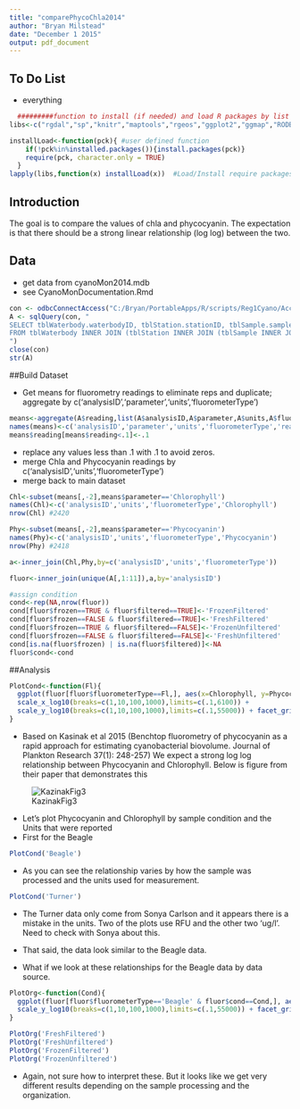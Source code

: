 ```yaml
---
title: "comparePhycoChla2014"
author: "Bryan Milstead"
date: "December 1 2015"
output: pdf_document
---
```

<!---
use these command instead of the knit icon if you want the data and work loaded into the R workspace
  library(knitr)
  setwd('Analysis')
  knit('comparePhycoChla2014.rmd')
  -->

To Do List
-------------------------
* everything

```r
  #########function to install (if needed) and load R packages by list
libs<-c("rgdal","sp","knitr","maptools","rgeos","ggplot2","ggmap","RODBC","dplyr") #list of packages to load

installLoad<-function(pck){ #user defined function
    if(!pck%in%installed.packages()){install.packages(pck)}
    require(pck, character.only = TRUE)
  }
lapply(libs,function(x) installLoad(x))  #Load/Install require packages
```

Introduction
-------------------------

The goal is to compare the values of chla and phycocyanin.
The expectation is that there should be a strong linear relationship (log log) between the two.

Data 
-------------------------

* get data from cyanoMon2014.mdb
* see CyanoMonDocumentation.Rmd

```r
con <- odbcConnectAccess("C:/Bryan/PortableApps/R/scripts/Reg1Cyano/Access/cyanoMon2014.mdb")
A <- sqlQuery(con, "
SELECT tblWaterbody.waterbodyID, tblStation.stationID, tblSample.sampleID, tblSample.sampleDate, tblSample.organization, tblSample.sampleMethod, tblSample.sampleDepthM, tblAnalysis.analysisID, tblAnalysis.analysisDate, tblAnalysis.frozen, tblAnalysis.filtered, tblFluorometry.parameter, tblFluorometry.reading, tblFluorometry.units, tblFluorometry.rep, tblFluorometry.fluorometerType
FROM tblWaterbody INNER JOIN (tblStation INNER JOIN (tblSample INNER JOIN (tblAnalysis INNER JOIN tblFluorometry ON tblAnalysis.analysisID = tblFluorometry.analysisID) ON tblSample.sampleID = tblAnalysis.sampleID) ON tblStation.stationID = tblSample.stationID) ON tblWaterbody.waterbodyID = tblStation.waterbodyID
")
close(con)
str(A)
```

##Build Dataset

* Get means for fluorometry readings to eliminate reps and duplicate; aggregate by c('analysisID','parameter','units','fluorometerType')

```r
means<-aggregate(A$reading,list(A$analysisID,A$parameter,A$units,A$fluorometerType),mean,na.rm=TRUE)
names(means)<-c('analysisID','parameter','units','fluorometerType','reading')
means$reading[means$reading<.1]<-.1
```

* replace any values less than .1 with .1 to avoid zeros.
* merge Chla and Phycocyanin readings by c('analysisID','units','fluorometerType')
* merge back to main dataset



```r
Chl<-subset(means[,-2],means$parameter=='Chlorophyll')
names(Chl)<-c('analysisID','units','fluorometerType','Chlorophyll')
nrow(Chl) #2420

Phy<-subset(means[,-2],means$parameter=='Phycocyanin')
names(Phy)<-c('analysisID','units','fluorometerType','Phycocyanin')
nrow(Phy) #2418

a<-inner_join(Chl,Phy,by=c('analysisID','units','fluorometerType'))

fluor<-inner_join(unique(A[,1:11]),a,by='analysisID')

#assign condition
cond<-rep(NA,nrow(fluor))
cond[fluor$frozen==TRUE & fluor$filtered==TRUE]<-'FrozenFiltered'
cond[fluor$frozen==FALSE & fluor$filtered==TRUE]<-'FreshFiltered'
cond[fluor$frozen==TRUE & fluor$filtered==FALSE]<-'FrozenUnfiltered'
cond[fluor$frozen==FALSE & fluor$filtered==FALSE]<-'FreshUnfiltered'
cond[is.na(fluor$frozen) | is.na(fluor$filtered)]<-NA
fluor$cond<-cond
```

##Analysis

```r
PlotCond<-function(Fl){
  ggplot(fluor[fluor$fluorometerType==Fl,], aes(x=Chlorophyll, y=Phycocyanin)) + geom_point(shape=16)+ 
  scale_x_log10(breaks=c(1,10,100,1000),limits=c(.1,6100)) + 
  scale_y_log10(breaks=c(1,10,100,1000),limits=c(.1,55000)) + facet_grid(cond ~ units) +ggtitle(Fl)
}
```

* Based on Kasinak et al 2015 (Benchtop fluorometry of phycocyanin as a rapid approach for estimating cyanobacterial biovolume. Journal of Plankton Research 37(1): 248-257) We expect a strong log log relationship between Phycocyanin and Chlorophyll.  Below is figure from their paper that demonstrates this

![KazinakFig3](../Misc/KazinakFig3.jpg)

* Let's plot Phycocyanin and Chlorophyll by sample condition and the Units that were reported
* First for the Beagle 

```r
PlotCond('Beagle')
```

* As you can see the relationship varies by how the sample was processed and the units used for measurement.

```r
PlotCond('Turner')
```

* The Turner data only come from Sonya Carlson and it appears there is a mistake in the units.  Two of the plots use RFU and the other two 'ug/l'. Need to check with Sonya about this.

* That said, the data look similar to the Beagle data.

* What if we look at these relationships for the Beagle data by data source.

```r
PlotOrg<-function(Cond){
  ggplot(fluor[fluor$fluorometerType=='Beagle' & fluor$cond==Cond,], aes(x=Chlorophyll, y=Phycocyanin)) + geom_point(shape=16)+ scale_x_log10(breaks=c(1,10,100,1000),limits=c(.1,6100)) + 
  scale_y_log10(breaks=c(1,10,100,1000),limits=c(.1,55000)) + facet_grid(organization ~ units) +ggtitle(Cond)
}
```

```r
PlotOrg('FreshFiltered')
PlotOrg('FreshUnfiltered')
PlotOrg('FrozenFiltered')
PlotOrg('FrozenUnfiltered')
```

* Again, not sure how to interpret these.  But it looks like we get very different results depending on the sample processing and the organization.





